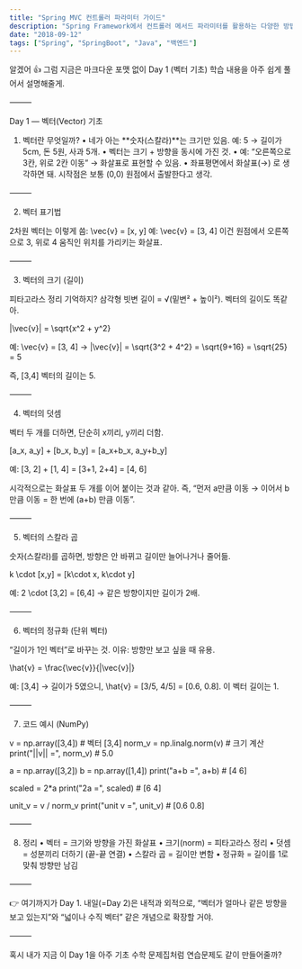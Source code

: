 ```yaml
---
title: "Spring MVC 컨트롤러 파라미터 가이드"
description: "Spring Framework에서 컨트롤러 메서드 파라미터를 활용하는 다양한 방법과 애노테이션들을 정리했습니다."
date: "2018-09-12"
tags: ["Spring", "SpringBoot", "Java", "백엔드"]
---
```


알겠어 👍
그럼 지금은 마크다운 포맷 없이 Day 1 (벡터 기초) 학습 내용을 아주 쉽게 풀어서 설명해줄게.

⸻

Day 1 — 벡터(Vector) 기초

1. 벡터란 무엇일까?
	•	네가 아는 **숫자(스칼라)**는 크기만 있음. 예: 5 → 길이가 5cm, 돈 5원, 사과 5개.
	•	벡터는 크기 + 방향을 동시에 가진 것.
	•	예: “오른쪽으로 3칸, 위로 2칸 이동” → 화살표로 표현할 수 있음.
	•	좌표평면에서 화살표(→) 로 생각하면 돼. 시작점은 보통 (0,0) 원점에서 출발한다고 생각.

⸻

2. 벡터 표기법

2차원 벡터는 이렇게 씀:
\vec{v} = [x, y]
예:
\vec{v} = [3, 4]
이건 원점에서 오른쪽으로 3, 위로 4 움직인 위치를 가리키는 화살표.

⸻

3. 벡터의 크기 (길이)

피타고라스 정리 기억하지?
삼각형 빗변 길이 = √(밑변² + 높이²).
벡터의 길이도 똑같아.

\|\vec{v}\| = \sqrt{x^2 + y^2}

예: \vec{v} = [3, 4] →
\|\vec{v}\| = \sqrt{3^2 + 4^2} = \sqrt{9+16} = \sqrt{25} = 5

즉, [3,4] 벡터의 길이는 5.

⸻

4. 벡터의 덧셈

벡터 두 개를 더하면, 단순히 x끼리, y끼리 더함.

[a_x, a_y] + [b_x, b_y] = [a_x+b_x, a_y+b_y]

예:
[3, 2] + [1, 4] = [3+1, 2+4] = [4, 6]

시각적으로는 화살표 두 개를 이어 붙이는 것과 같아.
즉, “먼저 a만큼 이동 → 이어서 b만큼 이동 = 한 번에 (a+b) 만큼 이동”.

⸻

5. 벡터의 스칼라 곱

숫자(스칼라)를 곱하면, 방향은 안 바뀌고 길이만 늘어나거나 줄어듦.

k \cdot [x,y] = [k\cdot x, k\cdot y]

예:
2 \cdot [3,2] = [6,4] → 같은 방향이지만 길이가 2배.

⸻

6. 벡터의 정규화 (단위 벡터)

“길이가 1인 벡터”로 바꾸는 것.
이유: 방향만 보고 싶을 때 유용.

\hat{v} = \frac{\vec{v}}{\|\vec{v}\|}

예: [3,4] → 길이가 5였으니,
\hat{v} = [3/5, 4/5] = [0.6, 0.8].
이 벡터 길이는 1.

⸻

7. 코드 예시 (NumPy)


v = np.array([3,4])       # 벡터 [3,4]
norm_v = np.linalg.norm(v)  # 크기 계산
print("||v|| =", norm_v)    # 5.0

a = np.array([3,2])
b = np.array([1,4])
print("a+b =", a+b)         # [4 6]

scaled = 2*a
print("2a =", scaled)       # [6 4]

unit_v = v / norm_v
print("unit v =", unit_v)   # [0.6 0.8]


⸻

8. 정리
	•	벡터 = 크기와 방향을 가진 화살표
	•	크기(norm) = 피타고라스 정리
	•	덧셈 = 성분끼리 더하기 (끝-끝 연결)
	•	스칼라 곱 = 길이만 변함
	•	정규화 = 길이를 1로 맞춰 방향만 남김

⸻

👉 여기까지가 Day 1.
내일(=Day 2)은 내적과 외적으로, “벡터가 얼마나 같은 방향을 보고 있는지”와 “넓이나 수직 벡터” 같은 개념으로 확장할 거야.

⸻

혹시 내가 지금 이 Day 1을 아주 기초 수학 문제집처럼 연습문제도 같이 만들어줄까?